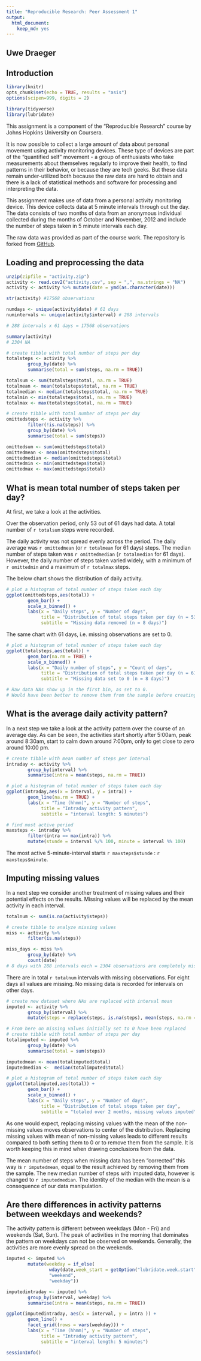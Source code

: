 ```yaml
---
title: "Reproducible Research: Peer Assessment 1"
output: 
  html_document: 
    keep_md: yes
---
```

## Uwe Draeger


## Introduction


```r

library(knitr)
opts_chunk$set(echo = TRUE, results = "asis")
options(scipen=999, digits = 2)

```

```r

library(tidyverse)
library(lubridate)

```

This assignment is a component of the "Reproducible Research" course by Johns Hopkins University on Coursera. 

It is now possible to collect a large amount of data about personal movement using activity monitoring devices. These type of devices are part of the "quantified self" movement - a group of enthusiasts who take measurements about themselves regularly to improve their health, to find patterns in their behavior, or because they are tech geeks. But these data remain under-utilized both because the raw data are hard to obtain and there is a lack of statistical methods and software for processing and interpreting the data.

This assignment makes use of data from a personal activity monitoring device. This device collects data at 5 minute intervals through out the day. The data consists of two months of data from an anonymous individual collected during the months of October and November, 2012 and include the number of steps taken in 5 minute intervals each day.

The raw data was provided as part of the course work. 
The repository is forked from [GitHub](http://github.com/rdpeng/RepData_PeerAssessment1).


## Loading and preprocessing the data

```r

unzip(zipfile = "activity.zip")
activity <- read.csv2("activity.csv", sep = ",", na.strings = "NA")
activity <- activity %>% mutate(date = ymd(as.character(date)))

```

```r

str(activity) #17568 observations

numdays <- unique(activity$date) # 61 days
numintervals <- unique(activity$interval) # 288 intervals 

# 288 intervals x 61 days = 17568 observations

summary(activity)
# 2304 NA

```

```r

# create tibble with total number of steps per day
totalsteps <- activity %>% 
        group_by(date) %>% 
        summarise(total = sum(steps, na.rm = TRUE))

totalsum <- sum(totalsteps$total, na.rm = TRUE)
totalmean <- mean(totalsteps$total, na.rm = TRUE)
totalmedian <- median(totalsteps$total, na.rm = TRUE)
totalmin <- min(totalsteps$total, na.rm = TRUE)
totalmax <- max(totalsteps$total, na.rm = TRUE)

```

```r

# create tibble with total number of steps per day
omittedsteps <- activity %>% 
        filter(!is.na(steps)) %>%
        group_by(date) %>% 
        summarise(total = sum(steps))

omittedsum <- sum(omittedsteps$total)
omittedmean <- mean(omittedsteps$total)
omittedmedian <- median(omittedsteps$total)
omittedmin <- min(omittedsteps$total)
omittedmax <- max(omittedsteps$total)

```


## What is mean total number of steps taken per day?

At first, we take a look at the activities.

Over the observation period, only 53 out of 61 days had data.
A total number of `r totalsum` steps were recorded. 

The daily activity was not spread evenly across the period. The daily average was `r omittedmean` (or `r totalmean` for 61 days) steps. The median number of steps taken was `r omittedmedian` (`r totalmedian` for 61 days). However, the daily number of steps taken varied widely, with a minimum of `r omittedmin` and a maximum of `r totalmax` steps.

The below chart shows the distribution of daily activity. 

```r

# plot a histogram of total number of steps taken each day
ggplot(omittedsteps,aes(total)) +
        geom_bar() + 
        scale_x_binned() + 
        labs(x = "Daily steps", y = "Number of days", 
             title = "Distribution of total steps taken per day (n = 53 days)",
             subtitle = "Missing data removed (n = 8 days)")

```

The same chart with 61 days, i.e. missing observations are set to 0.

```r

# plot a histogram of total number of steps taken each day
ggplot(totalsteps,aes(total)) +
        geom_bar(na.rm = TRUE) + 
        scale_x_binned() + 
        labs(x = "Daily number of steps", y = "Count of days", 
             title = "Distribution of total steps taken per day (n = 61 days)",
             subtitle = "Missing data set to 0 (n = 8 days)")

# Raw data NAs show up in the first bin, as set to 0.
# Would have been better to remove them from the sample before creating the plot. However, the instructions stated these could be ignored.

```


## What is the average daily activity pattern?

In a next step we take a look at the activity pattern over the course of an average day.
As can be seen, the activities start shortly after 5:00am, peak around 8:30am, start to calm down around 7:00pm, only to get close to zero around 10:00 pm.

```r

# create tibble with mean number of steps per interval
intraday <- activity %>%
        group_by(interval) %>%
        summarise(intra = mean(steps, na.rm = TRUE))

# plot a histogram of total number of steps taken each day
ggplot(intraday,aes(x = interval, y = intra)) +
        geom_line(na.rm = TRUE) + 
        labs(x = "Time (hhmm)", y = "Number of steps", 
             title = "Intraday activity pattern",
             subtitle = "interval length: 5 minutes")

```

```r

# find most active period
maxsteps <- intraday %>%
        filter(intra == max(intra)) %>%
        mutate(stunde = interval %/% 100, minute = interval %% 100)

```
The most active 5-minute-interval starts `r maxsteps$stunde` : `r maxsteps$minute`.


## Imputing missing values

In a next step we consider another treatment of missing values and their potential effects on the results. Missing values will be replaced by the mean activity in each interval.

```r

totalnum <- sum(is.na(activity$steps))

# create tibble to analyze missing values
miss <- activity %>%
        filter(is.na(steps)) 

miss_days <- miss %>%
        group_by(date) %>% 
        count(date) 
# 8 days with 288 intervals each = 2304 observations are completely missing.

```

There are in total `r totalnum` intervals with missing observations. For eight days all values are missing. No missing data is recorded for intervals on other days.


```r

# create new dataset where NAs are replaced with interval mean 
imputed <- activity %>% 
        group_by(interval) %>%
        mutate(steps = replace(steps, is.na(steps), mean(steps, na.rm = TRUE)))

# From here on missing values initially set to 0 have been replaced 
# create tibble with total number of steps per day
totalimputed <- imputed %>% 
        group_by(date) %>% 
        summarise(total = sum(steps))

imputedmean <- mean(totalimputed$total) 
imputedmedian <-  median(totalimputed$total) 

```

```r

# plot a histogram of total number of steps taken each day
ggplot(totalimputed,aes(total)) +
        geom_bar() + 
        scale_x_binned() + 
        labs(x = "Daily steps", y = "Number of days", 
             title = "Distribution of total steps taken per day",
             subtitle = "totaled over 2 months, missing values imputed")

```

As one would expect, replacing missing values with the mean of the non-missing values moves observations to center of the distribution. Replacing missing values with mean of non-missing values leads to different results compared to both setting them to 0 or to remove them from the sample. It is worth keeping this in mind when drawing conclusions from the data. 

The mean number of steps when missing data has been "corrected" this way is `r imputedmean`, equal to the result achieved by removing them from the sample. The new median number of steps with imputed data, however is changed to `r imputedmedian`. The identity of the median with the mean is a consequence of our data manipulation.


## Are there differences in activity patterns between weekdays and weekends?

The activity pattern is different between weekdays (Mon - Fri) and weekends (Sat, Sun).
The peak of activities in the morning that dominates the pattern on weekdays can not be observed on weekends. Generally, the activities are more evenly spread on the weekends.   

```r

imputed <- imputed %>%
        mutate(weekday = if_else(
                wday(date,week_start = getOption("lubridate.week.start", 1)) > 5, 
                "weekend", 
                "weekday"))

```

```r

imputedintraday <- imputed %>%
        group_by(interval, weekday) %>%
        summarise(intra = mean(steps, na.rm = TRUE))

ggplot(imputedintraday, aes(x = interval, y = intra )) +
        geom_line() + 
        facet_grid((rows = vars(weekday))) +
        labs(x = "Time (hhmm)", y = "Number of steps", 
             title = "Intraday activity pattern",
             subtitle = "interval length: 5 minutes")

```


```r

sessionInfo()

```


